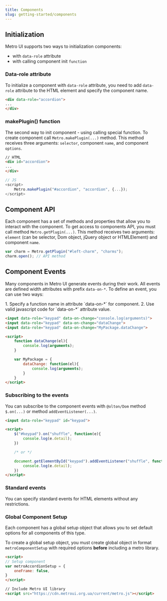```yaml
---
title: Components
slug: getting-started/components
---
```



<Leader content="Metro UI has a large set of ready-to-use components!"/>

## Initialization

Metro UI supports two ways to initialization components: 

+ with `data-role` attribute
+ with calling component init `function`

### Data-role attribute

To initialize a component with `data-role` attribute, you need to add `data-role` attribute to the HTML element and specify the component name.

```html
<div data-role="accordion">
...
</div>
```

### makePlugin() function

The second way to init component - using calling special function. To create component call `Metro.makePlugin(...)` method. 
This method receives three arguments: `selector`, component `name`, and component `options`.

```html
// HTML
<div id="accordion">
...
</div>    
```
    
```javascript
// JS
<script>
    Metro.makePlugin("#accordion", "accordion", {...});
</script>
```

## Component API

Each component has a set of methods and properties that allow you to interact with the component.
To get access to components API, you must call method `Metro.getPlugin(...)`. This method receives two arguments: `element` (can be selector, Dom object, jQuery object or HTMLElement) and component `name`.

```javascript
var charm = Metro.getPlugin("#left-charm", "charms");
charm.open(); // API method
```

## Component Events

Many components in Metro UI generate events during their work. 
All events are defined width attributes with prefix `data-on-*`. 
To define an event, you can use two ways:

<Steps>
    1. Specify a function name in attribute `data-on-*` for component.
    2. Use valid javascript code for `data-on-*` attribute value.
</Steps>

```html
<input data-role="keypad" data-on-change="console.log(arguments)">
<input data-role="keypad" data-on-change="dataChange">
<input data-role="keypad" data-on-change="MyPackage.dataChange">

<script>
    function dataChange(el){
        console.log(arguments);
    }

    var MyPackage = {
        dataChange: function(el){
            console.log(arguments);
        }
    }
</script>
```

### Subscribing to the events

You can subscribe to the component events with `@olton/Dom` method `$.on(...)` or  method `addEventListener(...)`.

```html
<input data-role="keypad" id="keypad">

<script>
    $("#keypad").on("shuffle", function(e){
        console.log(e.detail);
    })

    /* or */

    document.getElementById("keypad").addEventListener("shuffle", function(e){
        console.log(e.detail);
    })
</script>
```

### Standard events

You can specify standard events for HTML elements without any restrictions.

### Global Component Setup

Each component has a global setup object that allows you to set default options for all components of this type.

To create a global setup object, you must create global object in format `metroComponentSetup` with required options **before** including a metro library.

```html
<script>
// Setup component
var metroAccordionSetup = {
    oneFrame: false,
}
</script>

// Include Metro UI library
<script src="https://cdn.metroui.org.ua/current/metro.js"></script>
```

